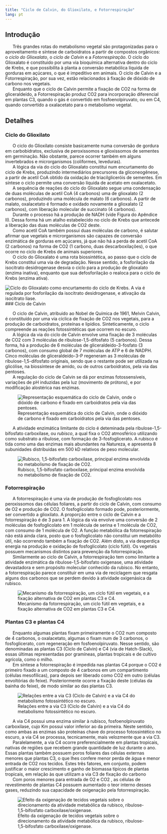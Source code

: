 ```yaml
---
title: "Ciclo de Calvin, do Glioxilato, e Fotorrespiração"
lang: pt
---
```



```{=html}
<script async src="https://www.googletagmanager.com/gtag/js?id=G-S1L73VGCG5"></script>
```
```{=html}
<script>
  window.dataLayer = window.dataLayer || [];
  function gtag(){dataLayer.push(arguments);}
  gtag('js', new Date());

  gtag('config', 'G-S1L73VGCG5');
</script>
```



## Introdução

|       Três grandes rotas do metabolismo vegetal são protagonizadas para o aproveitamento e síntese de carboidratos a partir de compostos orgânicos: o *ciclo do Glioxalato*, o *ciclo de Calvin* e a *Fotorrespiração*. O ciclo do Glioxalato é constituido por uma via bioquímica alternativa dentro do ciclo de Krebs, e que possibilita à planta a conversão metabólica líquida de gorduras em açúcares, o que é impeditivo em animais. O ciclo de Calvin e a Fotorrespiração, por sua vez, estão relacionados à fixação de dióxido de carbono nos vegetais. 

|       Enquanto que o ciclo de Calvin permite a fixação de CO2  na forma de gliceraldeído, a Fotorrespiração produz CO2 para incorporação diferencial em plantas C3, quando o gás é convertido em fosfoenolpiruvato, ou em C4, quando convertido a oxalacetato para o metabolismo vegetal.

## Detalhes

### Ciclo do Glioxilato

|       O ciclo do Glioxilato consiste basicamente numa conversão de gordura em carbobidratos, exclusiva de peroxissomos e glioxissomos de sementes em germinação. Não obstante, parece ocorrer também em alguns invertebrados e microrganismos (coliformes, leveduras). 

|       A lógica da via do ciclo do Glioxalato constitui num encurtamento do ciclo de Krebs, produzindo intermediários precursores da gliconeogênese, a partir de acetil CoA obtido da oxidação de triacilgliceróis de sementes. Em síntese o ciclo permite uma conversão líquida de acetato em oxalacetato. 

|       A sequência de reações do ciclo do Glioxalato segue uma condensação de duas moléculas de acetil CoA (4 carbonos) uma de glioxalato (2 carbonos), produzindo uma molécula de malato (6 carbonos). A partir de malato, oxalacetato é formado e oxidado novamente a glioxalato (2 carbonos), com liberação molecular de succinato (4 carbonos). 

|       Durante o processo há a produção de NADH (vide Figura do Apêndice II). Dessa forma há um atalho estabelecido no ciclo de Krebs que antecede a liberação das duas moléculas de CO2 deste. 


|       Como acetil CoA também possui duas moléculas de carbono, é salutar afirmar que vegetais e microrganismos são capazes de conversão enzimática de gorduras em açúcares, já que não há a perda de acetil CoA (2 carbonos) na forma de CO2 (1 carbono, duas descarboxilações), o que ocorre no ciclo de Krebs de animais superiores. 

|       O ciclo do Glioxalato é uma rota biossintética, ao passo que o ciclo de Krebs constitui uma via de degradação. Nesse sentido, a fosforilação da isocitrato desidrogenase desvia o ciclo para a produção de glioxalato (enzima inativa), enquanto que sua defosforilação o realoca para o ciclo de Krebs (enzima ativa).

![Ciclo do Glioxalato como encurtamento do ciclo de Krebs. A via é regulada por fosforilação da isocitrato desidrogenase, e ativação da isocitrato liase.](glioxilato.png){#fig-glioxilato}
### Ciclo de Calvin

|       O ciclo de Calvin, atribuido ao Nobel de Química de 1961, Melvin Calvin,  é constituído por uma via cíclica de fixação de CO2 nos vegetais, para a produção de carboidratos, proteínas e lipídios. Sinteticamente, o ciclo compreende as reações fotossintéticas que ocorrem no escuro. 

|       A lógica da via do ciclo de Calvin envolve uma fixação de 3 moléculas de CO2 com 3 moléculas de ribulose-1,5-difosfato (5 carbonos). Dessa forma, há a produção de 6 moléculas de gliceraldeído-3-fosfato (3 carbonos), com consumo global de 7 moléculas de ATP e 6 de NADPH. Cinco moléculas de gliceraldeído-3-P regeneram as 3 moléculas de ribulose-1,5-difosfato originais, sendo que o restante pode ser utilizada na glicólise, na biossíntese de amido, ou de outros carboidratos, pela via das pentoses. 

|       A regulação do ciclo de Calvin se dá por enzimas fotossensíveis, variações de pH induzidas pela luz (movimento de prótons), e por modificação alostérica nas enzimas.

![Representação esquemática do ciclo de Calvin, onde o dióxido de carbono é fixado em carboidratos pela via das pentoses.](calvin.png){#fig-calvin}

|       A atividade enzimática limitante do ciclo é deteminada pela ribulose-1,5-bifosfato carboxilase, ou *rubisco*, a qual fixa o CO2  atmosférico utilizando como substrato a ribulose, com formação de 3-fosfoglicerato. A rubisco é tida como uma das enzimas mais abundantes na Natureza, e apresenta 8 subunidades distribuidas em 500 kD relativos de peso molecular.

![Rubisco, 1,5-bifosfato carboxilase, principal enzima envolvida no metabolismo de fixação de CO2.](rubisco.png){#fig-rubisco}

### Fotorrespiração

|       A fotorrespiração é uma via de produção de fosfoglicolato nos peroxissomos das células foliares, a partir do ciclo de Calvin, com consumo de O2 e produção de CO2. O fosfoglicolato formado pode, posteriormente, ser convertido a glioxilato. A proporção entre o ciclo de Calvin e a fotorrespiração é de 3 para 1. A lógica da via envolve uma conversão de 2 moléculas de fosfoglicolato em 1 molécula de serina e 1 molécula de CO2, com consumo de 1 molécula de O2. A função metabólica da fotorrespiração não está ainda clara, posto que o fosfoglicolato não constitui um metabólito útil, não ocorrendo também a fixação de CO2. Além disto, a via desperdiça energia na produção e oxidação de fosfoglicolato (ciclo fútil). Os vegetais possuem mecanismos distintos para prevenção da fotorrespiração. 

|       Similarmente ao ciclo de Calvin, a fotorrespiração tem como limitante a atividade enzimática da ribulose-1,5-bifosfato oxigenase, uma atividade devastadora e sem propósito molecular conhecido da rubisco. No entanto, a fotorrespiração parece constituir em uma via de reciclagem que resgata alguns dos carbonos que se perdem devido à atividade oxigenásica da rubisco.

![Mecanismo da fotorrespiração, um ciclo fútil em vegetais, e a fixação alternativa de CO2 em plantas C3 e C4.](fotorrespira.png){#fig-fotorrespira}


### Plantas C3 e plantas C4

|       Enquanto algumas plantas fixam primeiramente o CO2 num composto de 4 carbonos, o oxalacetato, algumas o fixam num de 3 carbonos, o fosfoglicerato, com regeneração em fosfoenolpiruvato. Nesse sentido, são denominadas as plantas C3 (Ciclo de Calvin) e C4 (via de Hatch-Slack), essas últimas representadas por gramíneas, plantas tropicais e de cultivo agrícola, como o milho. 

|       Em síntese a fotorrespiração é impedida nas plantas C4 porque o CO2 é primeiro fixado a um composto de 4 carbonos em um compartimento (células mesofílicas), para depois ser liberado como CO2 em outro (células envoltórias do feixe). Posteriormente ocorre a fixação deste (células da bainha do feixe), de modo similar ao das plantas C3. 

![Relações entre a via C3 (Ciclo de Calvin) e a via C4 do metabolismo fotossintético no escuro.](c3c4.png){#fig-c3c4}

|       A via C4 possui uma enzima similar à rubisco, fosfoenolpiruvato carboxilase, cujo Km possui valor inferior ao da primeira. Neste sentido, como ambas as enzimas são proteínas chave do processo fotossintético no escuro, a via C4  se processa, tecnicamente, mais velozmente que a via C3. 

|       Paralelamente, a via C4 ocorre preferencialmente em plantas tropicais, nativas de regiões que recebem grande quantidade de luz durante o ano. Essas plantas também possuem poros foliares das células externas menores que plantas C3, o que lhes confere menor perda de água e menor entrada de CO2 nos tecidos. Estes três fatores, em conjunto, podem justificar o maior crescimento e ganho de biomassa típicos de plantas tropicais, em relação às que utilizam a via C3 de fixação do carbono


|       Com poros menores para entrada de O2 e CO2 , as células de revestimento de plantas C4 possuem aumentado o teor interno desses gases, reduzindo sua capacidade de oxigenação pela fotorrespiração.

![Efeito da oxigenação de tecidos vegetais sobre o direcionamento da atividade metabólica da rubisco, ribulose-1,5-bifosfato carboxilase/oxigenase.](rubisresp.png){#fig-rubisresp}



<!-- ### Síntese {.unnumbered} -->

